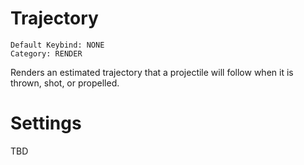 # Trajectory

```
Default Keybind: NONE
Category: RENDER
```

Renders an estimated trajectory that a projectile will follow when it is thrown, shot, or propelled.

# Settings
TBD